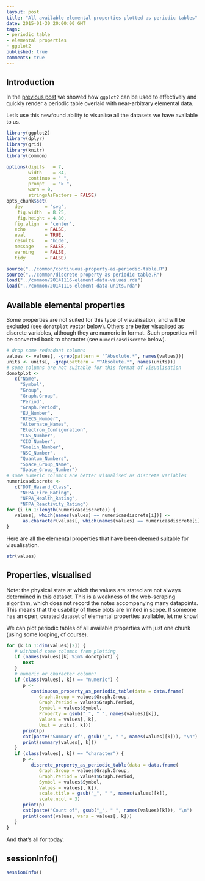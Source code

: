 ```yaml
---
layout: post
title: "All available elemental properties plotted as periodic tables"
date: 2015-01-30 20:00:00 GMT
tags:
- periodic table
- elemental properties
- ggplot2
published: true
comments: true
---
```




## Introduction

In the [previous post](http://chepec.se/2014/11/16/element-data.html) we showed how `ggplot2` can be used to effectively and quickly render a periodic table overlaid with near-arbitrary elemental data.

Let's use this newfound ability to visualise all the datasets we have available to us.


```r
library(ggplot2)
library(dplyr)
library(grid)
library(knitr)
library(common)
```

```r
options(digits   = 7,
        width    = 84,
        continue = " ",
        prompt   = "> ",
        warn = 0,
        stringsAsFactors = FALSE)
opts_chunk$set(
   dev        = 'svg',
	fig.width  = 8.25,
	fig.height = 4.80,
   fig.align  = 'center',
   echo       = FALSE,
   eval       = TRUE,
   results    = 'hide',
   message    = FALSE,
   warning    = FALSE,
   tidy       = FALSE)
```

```r
source("../common/continuous-property-as-periodic-table.R")
source("../common/discrete-property-as-periodic-table.R")
load("../common/20141116-element-data-values.rda")
load("../common/20141116-element-data-units.rda")
```


## Available elemental properties

Some properties are not suited for this type of visualisation, and will be excluded (see `donotplot` vector below). Others are better visualised as discrete variables, although they are numeric in format. Such properties will be converted back to character (see `numericasdiscrete` below).

```r
# drop some redundant columns
values <- values[, -grep(pattern = "^Absolute.*", names(values))]
units <- units[, -grep(pattern = "^Absolute.*", names(units))]
# some columns are not suitable for this format of visualisation
donotplot <-
   c("Name",
     "Symbol",
     "Group",
     "Graph.Group",
     "Period",
     "Graph.Period",
     "EU_Number",
     "RTECS_Number",
     "Alternate_Names",
     "Electron_Configuration",
     "CAS_Number",
     "CID_Number",
     "Gmelin_Number",
     "NSC_Number",
     "Quantum_Numbers",
     "Space_Group_Name",
     "Space_Group_Number")
# some numeric columns are better visualised as discrete variables
numericasdiscrete <-
   c("DOT_Hazard_Class",
     "NFPA_Fire_Rating",
     "NFPA_Health_Rating",
     "NFPA_Reactivity_Rating")
for (i in 1:length(numericasdiscrete)) {
   values[, which(names(values) == numericasdiscrete[i])] <-
      as.character(values[, which(names(values) == numericasdiscrete[i])])
}
```


Here are all the elemental properties that have been deemed suitable for visualisation.

```r
str(values)
```


## Properties, visualised

Note: the physical state at which the values are stated are not always determined in this dataset. This is a weakness of the web-scraping algorithm, which does not record the notes accompanying many datapoints. This means that the usability of these plots are limited in scope. If someone has an open, curated dataset of elemental properties available, let me know!


We can plot periodic tables of all available properties with just one chunk (using some looping, of course).

```r
for (k in 1:dim(values)[2]) {
   # withhold some columns from plotting
   if (names(values)[k] %in% donotplot) {
      next
   }
   # numeric or character column?
   if (class(values[, k]) == "numeric") {
      p <-
         continuous_property_as_periodic_table(data = data.frame(
            Graph.Group = values$Graph.Group,
            Graph.Period = values$Graph.Period,
            Symbol = values$Symbol,
            Property = gsub("_", " ", names(values)[k]),
            Values = values[, k],
            Unit = units[, k]))
      print(p)
      cat(paste("Summary of", gsub("_", " ", names(values)[k])), "\n")
      print(summary(values[, k]))
   }
   if (class(values[, k]) == "character") {
      p <-
         discrete_property_as_periodic_table(data = data.frame(
            Graph.Group = values$Graph.Group,
            Graph.Period = values$Graph.Period,
            Symbol = values$Symbol,
            Values = values[, k]),
            scale.title = gsub("_", " ", names(values)[k]),
            scale.ncol = 3)
      print(p)
      cat(paste("Count of", gsub("_", " ", names(values)[k])), "\n")
      print(count(values, vars = values[, k]))
   }
}
```


And that's all for today.





## sessionInfo()

```r
sessionInfo()
```
